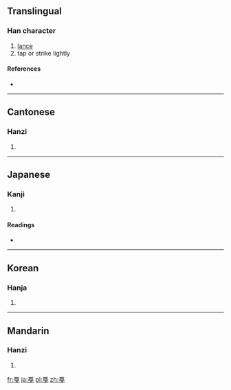 {{also|戛}}
==Translingual==

===Han character===
{{Han char|rn=62|rad=戈|as=08|sn=12|four=|canj=一月戈 (MBI)}}

# [[lance]]
# tap or strike lightly

====References====
* {{Han ref|kx=0413.080|dkj=11605|dj=0755.350|hdz=21407.080|uh=621E|ud=25118}}

----

==Cantonese==

===Hanzi===
{{yue-hanzi|jyut=|y=aat1}}

# {{defn|lang=yue|sort=戈08}}

----

==Japanese==

===Kanji===
{{ja-kanji|grade=|rs=戈08}}

# {{defn|lang=ja|sort=戈08}}

====Readings====
* {{ja-readings|on=[[かつ]] (katsu)|kun=[[ほこ]] (hoko)}}

----

==Korean==

===Hanja===
{{ko-hanja|hangeul=알|eumhun=|rv=al|mr=al|y=al}}

# {{defn|lang=ko|sort=戈08}}

----

==Mandarin==

===Hanzi===
{{cmn-hanzi|pin=[[jiá]] ([[jia2]]), [[qiāng]] ([[qiang1]]), [[qiàng]] ([[qiang4]])|wg=chia<sup>2</sup>, ch'iang<sup>1</sup>, ch'iang<sup>4</sup>}}

# {{defn|lang=cmn|sort=戈08}}

[[fr:戞]]
[[ja:戞]]
[[pl:戞]]
[[zh:戞]]